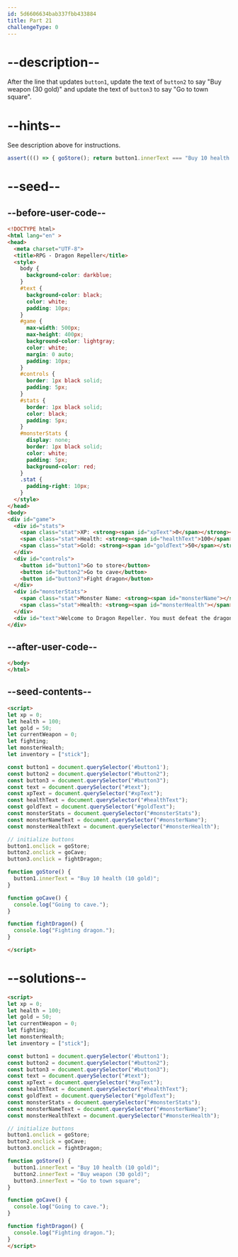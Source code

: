 ```yaml
---
id: 5d6606634bab337fbb433884
title: Part 21
challengeType: 0
---
```


# --description--

After the line that updates `button1`, update the text of `button2` to say "Buy weapon (30 gold)" and update the text of `button3` to say "Go to town square".

# --hints--

See description above for instructions.

```js
assert((() => { goStore(); return button1.innerText === "Buy 10 health (10 gold)" && button2.innerText === "Buy weapon (30 gold)" && button3.innerText === "Go to town square" })());
```

# --seed--

## --before-user-code--

```html
<!DOCTYPE html>
<html lang="en" >
<head>
  <meta charset="UTF-8">
  <title>RPG - Dragon Repeller</title>
  <style>
    body {
      background-color: darkblue;
    }
    #text {
      background-color: black;
      color: white;
      padding: 10px;
    }
    #game {
      max-width: 500px;
      max-height: 400px;
      background-color: lightgray;
      color: white;
      margin: 0 auto;
      padding: 10px;
    }
    #controls {
      border: 1px black solid;
      padding: 5px;
    }
    #stats {
      border: 1px black solid;
      color: black;
      padding: 5px;
    }
    #monsterStats {
      display: none;
      border: 1px black solid;
      color: white;
      padding: 5px;
      background-color: red;
    }
    .stat {
      padding-right: 10px;
    }
  </style>
</head>
<body>
<div id="game">
  <div id="stats">
    <span class="stat">XP: <strong><span id="xpText">0</span></strong></span>
    <span class="stat">Health: <strong><span id="healthText">100</span></strong></span>
    <span class="stat">Gold: <strong><span id="goldText">50</span></strong></span>
  </div>
  <div id="controls">
    <button id="button1">Go to store</button>
    <button id="button2">Go to cave</button>
    <button id="button3">Fight dragon</button>
  </div>
  <div id="monsterStats">
    <span class="stat">Monster Name: <strong><span id="monsterName"></span></strong></span>
    <span class="stat">Health: <strong><span id="monsterHealth"></span></strong></span>
  </div>
  <div id="text">Welcome to Dragon Repeller. You must defeat the dragon that is preventing people from leaving the town. You are in the town square. Where do you want to go? Use the buttons above.</div>
</div>
```

## --after-user-code--

```html
</body>
</html>
```

## --seed-contents--

```html
<script>
let xp = 0;
let health = 100;
let gold = 50;
let currentWeapon = 0;
let fighting;
let monsterHealth;
let inventory = ["stick"];

const button1 = document.querySelector('#button1');
const button2 = document.querySelector("#button2");
const button3 = document.querySelector("#button3");
const text = document.querySelector("#text");
const xpText = document.querySelector("#xpText");
const healthText = document.querySelector("#healthText");
const goldText = document.querySelector("#goldText");
const monsterStats = document.querySelector("#monsterStats");
const monsterNameText = document.querySelector("#monsterName");
const monsterHealthText = document.querySelector("#monsterHealth");

// initialize buttons
button1.onclick = goStore;
button2.onclick = goCave;
button3.onclick = fightDragon;

function goStore() {
  button1.innerText = "Buy 10 health (10 gold)";
}

function goCave() {
  console.log("Going to cave.");
}

function fightDragon() {
  console.log("Fighting dragon.");
}

</script>
```

# --solutions--

```html
<script>
let xp = 0;
let health = 100;
let gold = 50;
let currentWeapon = 0;
let fighting;
let monsterHealth;
let inventory = ["stick"];

const button1 = document.querySelector('#button1');
const button2 = document.querySelector("#button2");
const button3 = document.querySelector("#button3");
const text = document.querySelector("#text");
const xpText = document.querySelector("#xpText");
const healthText = document.querySelector("#healthText");
const goldText = document.querySelector("#goldText");
const monsterStats = document.querySelector("#monsterStats");
const monsterNameText = document.querySelector("#monsterName");
const monsterHealthText = document.querySelector("#monsterHealth");

// initialize buttons
button1.onclick = goStore;
button2.onclick = goCave;
button3.onclick = fightDragon;

function goStore() {
  button1.innerText = "Buy 10 health (10 gold)";
  button2.innerText = "Buy weapon (30 gold)";
  button3.innerText = "Go to town square";
}

function goCave() {
  console.log("Going to cave.");
}

function fightDragon() {
  console.log("Fighting dragon.");
}
</script>
```
